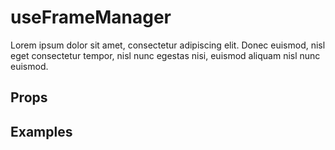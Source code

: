 
<Meta title="Hooks/useFrameManager" component={Typing} />

# useFrameManager

Lorem ipsum dolor sit amet, consectetur adipiscing elit. Donec euismod, nisl eget consectetur tempor, nisl nunc egestas nisi, euismod aliquam nisl nunc euismod.

## Props

<Props of={useFrameManager} />

## Examples

<Preview>
  <Story name="Typing">
    <Typing />
  </Story>
</Preview>
